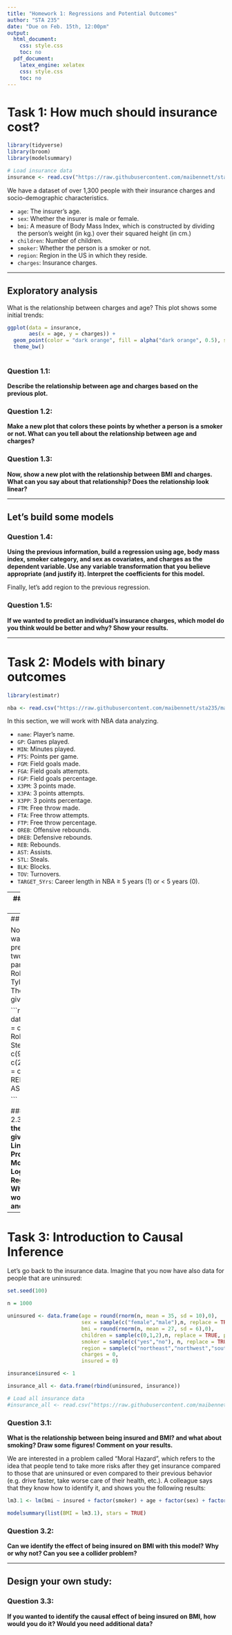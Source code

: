 ```yaml
---
title: "Homework 1: Regressions and Potential Outcomes"
author: "STA 235"
date: "Due on Feb. 15th, 12:00pm"
output: 
  html_document:
    css: style.css 
    toc: no
  pdf_document: 
    latex_engine: xelatex
    css: style.css
    toc: no
---
```


# Task 1: How much should insurance cost?

```r
library(tidyverse)
library(broom)
library(modelsummary)

# Load insurance data
insurance <- read.csv("https://raw.githubusercontent.com/maibennett/sta235/main/exampleSite/content/Assignments/Homework1/data/insurance.csv")
```

We have a dataset of over 1,300 people with their insurance charges and socio-demographic characteristics.

- `age`: The insurer's age.
- `sex`: Whether the insurer is male or female.
- `bmi`: A measure of Body Mass Index, which is constructed by dividing the person's weight (in kg.) over their squared height (in cm.)
- `children`: Number of children. 
- `smoker`: Whether the person is a smoker or not.
- `region`: Region in the US in which they reside.
- `charges`: Insurance charges.

---

## Exploratory analysis

What is the relationship between charges and age? This plot shows some initial trends:

```r
ggplot(data = insurance, 
       aes(x = age, y = charges)) +
  geom_point(color = "dark orange", fill = alpha("dark orange", 0.5), size = 3, pch = 21) +
  theme_bw()
  
```


### Question 1.1: 
**Describe the relationship between age and charges based on the previous plot.**

### Question 1.2: 
**Make a new plot that colors these points by whether a person is a smoker or not. What can you tell about the relationship between age and charges?**

### Question 1.3: 
**Now, show a new plot with the relationship between BMI and charges. What can you say about that relationship? Does the relationship look linear?**

---

## Let's build some models

### Question 1.4: 
**Using the previous information, build a regression using age, body mass index, smoker category, and sex as covariates, and charges as the dependent variable. Use any variable transformation that you believe appropriate (and justify it). Interpret the coefficients for this model.**



Finally, let's add region to the previous regression. 

### Question 1.5: 
**If we wanted to predict an individual's insurance charges, which model do you think would be better and why? Show your results.** 


---

# Task 2: Models with binary outcomes

```r
library(estimatr)

nba <- read.csv("https://raw.githubusercontent.com/maibennett/sta235/main/exampleSite/content/Assignments/Homework1/data/nba.csv")
```

In this section, we will work with NBA data analyzing.

- `name`: Player's name.
- `GP`: Games played.
- `MIN`: Minutes played.
- `PTS`: Points per game. 
- `FGM`: Field goals made.
- `FGA`: Field goals attempts.
- `FGP`: Field goals percentage.
- `X3PM`: 3 points made.
- `X3PA`: 3 points attempts.
- `X3PP`: 3 points percentage.
- `FTM`: Free throw made.
- `FTA`: Free throw attempts.
- `FTP`: Free throw percentage.
- `OREB`: Offensive rebounds.
- `DREB`: Defensive rebounds.
- `REB`: Rebounds.
- `AST`: Assists.
- `STL`: Steals.
- `BLK`: Blocks.
- `TOV`: Turnovers.
- `TARGET_5Yrs`: Career length in NBA $\geq$ 5 years (1) or $<$ 5 years (0).

---
## Fitting some models

The following linear probability model regresses some rookie stats (games played, average points per game, 3-point percentage, rebounds, and assists) on whether a player is still on the NBA five years later.   

### Question 2.1: 
**Interpret the coefficient for games played and 3-point percentage in this setting**

```r
lm2.1 <- estimatr::lm_robust(TARGET_5Yrs ~ GP + PTS + X3PP + REB + AST, data = nba)

modelsummary(list(Target_5Yrs = lm2.1), stars = TRUE)
```


Now, fit the same model using a logistic regression.

### Question 2.2: 
**Interpret the same coefficients for this model (games played and 3-point percentage). How do they compare?**


---
## Predictions

Now imagine you want to make a prediction for two rookies in particular: Smith Roberts and Tyler Stevens. Their stats are given here:

```r

rookies <- data.frame(Name = c("Smith Roberts","Tyler Stevens"),
                      GP = c(91,15),
                      PTS = c(28,42),
                      X3PP = c(66.1,75.5),
                      REB = c(2,5.1),
                      AST = c(1.5,2))

```

### Question 2.3: 
**Compare the predictions given by the Linear Probability Model and the Logistic Regression. Which model would you use and why?**


---

# Task 3: Introduction to Causal Inference

Let's go back to the insurance data. Imagine that you now have also data for people that are uninsured:

```r
set.seed(100)

n = 1000

uninsured <- data.frame(age = round(rnorm(n, mean = 35, sd = 10),0),
                        sex = sample(c("female","male"),n, replace = TRUE, prob = c(0.5,0.5)),
                        bmi = round(rnorm(n, mean = 27, sd = 6),0),
                        children = sample(c(0,1,2),n, replace = TRUE, prob = c(0.5,0.4,0.1)),
                        smoker = sample(c("yes","no"), n, replace = TRUE, prob = c(0.1,0.9)),
                        region = sample(c("northeast","northwest","southeast","southwest"), n, replace = TRUE),
                        charges = 0,
                        insured = 0)

insurance$insured <- 1

insurance_all <- data.frame(rbind(uninsured, insurance))

# Load all insurance data
#insurance_all <- read.csv("https://raw.githubusercontent.com/maibennett/sta235/main/exampleSite/content/Assignments/Homework1/data/insurance_all.csv")

```

### Question 3.1: 
**What is the relationship between being insured and BMI? and what about smoking? Draw some figures! Comment on your results.**


We are interested in a problem called "Moral Hazard", which refers to the idea that people tend to take more risks after they get insurance compared to those that are uninsured or even compared to their previous behavior (e.g. drive faster, take worse care of their health, etc.). A colleague says that they know how to identify it, and shows you the following results:

```r
lm3.1 <- lm(bmi ~ insured + factor(smoker) + age + factor(sex) + factor(region), data = insurance_all)

modelsummary(list(BMI = lm3.1), stars = TRUE)
```

### Question 3.2: 
**Can we identify the effect of being insured on BMI with this model? Why or why not? Can you see a collider problem?**


---

## Design your own study:

### Question 3.3: 
**If you wanted to identify the causal effect of being insured on BMI, how would you do it? Would you need additional data?**

